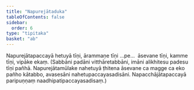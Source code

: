 ```yaml
---
title: "Napurejātaduka"
tableOfContents: false
sidebar:
  order: 6
type: "tipitaka"
basket: "ab"
---
```



<DynamicBreadcrumb />

<Division number="250">

<Paragraph number="800">
Napurejātapaccayā hetuyā tīṇi, ārammaṇe tīṇi …pe…  āsevane tīṇi, kamme tīṇi, vipāke ekaṃ.
</Paragraph>

<Paragraph number="801">
(Sabbāni padāni vitthāretabbāni, imāni alikhitesu padesu tīṇi pañhā. Napurejātamūlake nahetuyā ṭhitena āsevane ca magge ca eko pañho kātabbo, avasesāni nahetupaccayasadisāni. Napacchājātapaccayā paripuṇṇaṃ naadhipatipaccayasadisaṃ.)
</Paragraph>
</Division>